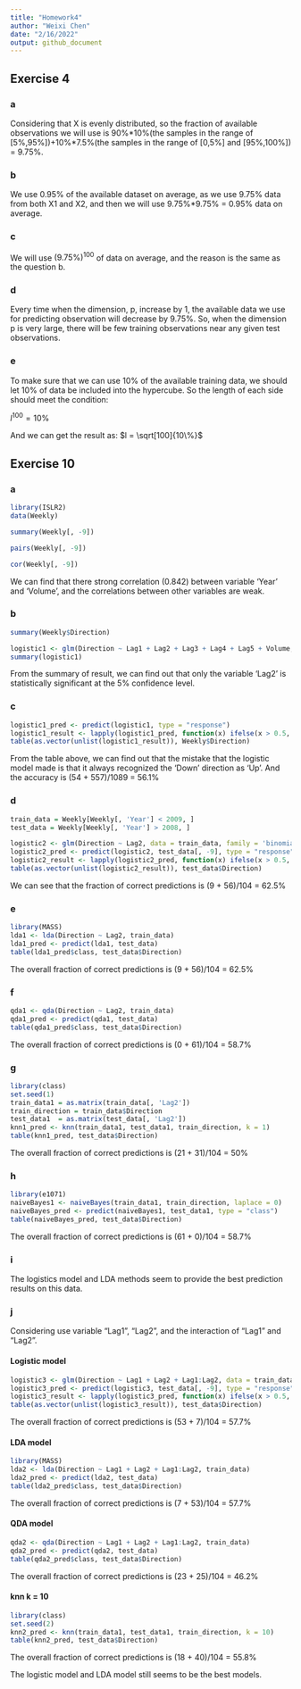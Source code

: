 ```yaml
---
title: "Homework4"
author: "Weixi Chen"
date: "2/16/2022"
output: github_document
---
```


## Exercise 4

### a

Considering that X is evenly distributed, so the fraction of available observations we will use is 90%\*10%(the samples in the range of [5%,95%])+10%\*7.5%(the samples in the range of [0,5%] and [95%,100%]) = 9.75%.

### b

We use 0.95% of the available dataset on average, as we use 9.75% data from both X1 and X2, and then we will use 9.75%*9.75% = 0.95% data on average.

### c

We will use $(9.75\%)^{100}$ of data on average, and the reason is the same as the question b.

### d

Every time when the dimension, p, increase by 1, the available data we use for predicting observation will decrease by 9.75%. So, when the dimension p is very large, there will be few training observations near any given test observations.

### e

To make sure that we can use 10% of the available training data, we should let 10% of data be included into the hypercube. So the length of each side should meet the condition:

$l^{100} = 10\%$

And we can get the result as: $l = \sqrt[100]{10\%}$


## Exercise 10

### a

```r
library(ISLR2)
data(Weekly)
```

```r
summary(Weekly[, -9])
```

```r
pairs(Weekly[, -9])
```

```r
cor(Weekly[, -9])
```

We can find that there strong correlation (0.842) between variable 'Year' and 'Volume', and the correlations between other variables are weak.

### b

```r
summary(Weekly$Direction)
```

```r
logistic1 <- glm(Direction ~ Lag1 + Lag2 + Lag3 + Lag4 + Lag5 + Volume, data = Weekly, family = 'binomial')
summary(logistic1)
```

From the summary of result, we can find out that only the variable 'Lag2' is statistically significant at the 5% confidence level.

### c

```r
logistic1_pred <- predict(logistic1, type = "response")
logistic1_result <- lapply(logistic1_pred, function(x) ifelse(x > 0.5, 'Up', 'Down'))
table(as.vector(unlist(logistic1_result)), Weekly$Direction)
```

From the table above, we can find out that the mistake that the logistic model made is that it always recognized the 'Down' direction as 'Up'. And the accuracy is (54 + 557)/1089 = 56.1%

### d

```r
train_data = Weekly[Weekly[, 'Year'] < 2009, ]
test_data = Weekly[Weekly[, 'Year'] > 2008, ]
```

```r
logistic2 <- glm(Direction ~ Lag2, data = train_data, family = 'binomial')
logistic2_pred <- predict(logistic2, test_data[, -9], type = "response")
logistic2_result <- lapply(logistic2_pred, function(x) ifelse(x > 0.5, 'Up', 'Down'))
table(as.vector(unlist(logistic2_result)), test_data$Direction)
```

We can see that the fraction of correct predictions is (9 + 56)/104 = 62.5%

### e

```r
library(MASS)
lda1 <- lda(Direction ~ Lag2, train_data)
lda1_pred <- predict(lda1, test_data)
table(lda1_pred$class, test_data$Direction)
```

The overall fraction of correct predictions is (9 + 56)/104 = 62.5%

### f

```r
qda1 <- qda(Direction ~ Lag2, train_data)
qda1_pred <- predict(qda1, test_data)
table(qda1_pred$class, test_data$Direction)
```

The overall fraction of correct predictions is (0 + 61)/104 = 58.7%

### g

```r
library(class)
set.seed(1)
train_data1 = as.matrix(train_data[, 'Lag2'])
train_direction = train_data$Direction
test_data1  = as.matrix(test_data[, 'Lag2'])
knn1_pred <- knn(train_data1, test_data1, train_direction, k = 1)
table(knn1_pred, test_data$Direction)
```

The overall fraction of correct predictions is (21 + 31)/104 = 50%

### h

```r
library(e1071)
naiveBayes1 <- naiveBayes(train_data1, train_direction, laplace = 0)
naiveBayes_pred <- predict(naiveBayes1, test_data1, type = "class")
table(naiveBayes_pred, test_data$Direction)
```

The overall fraction of correct predictions is (61 + 0)/104 = 58.7%

### i

The logistics model and LDA methods seem to provide the best prediction results on this data.

### j

Considering use variable "Lag1", "Lag2", and the interaction of "Lag1" and "Lag2".

#### Logistic model

```r
logistic3 <- glm(Direction ~ Lag1 + Lag2 + Lag1:Lag2, data = train_data, family = 'binomial')
logistic3_pred <- predict(logistic3, test_data[, -9], type = "response")
logistic3_result <- lapply(logistic3_pred, function(x) ifelse(x > 0.5, 'Up', 'Down'))
table(as.vector(unlist(logistic3_result)), test_data$Direction)
```

The overall fraction of correct predictions is (53 + 7)/104 = 57.7%

#### LDA model

```r
library(MASS)
lda2 <- lda(Direction ~ Lag1 + Lag2 + Lag1:Lag2, train_data)
lda2_pred <- predict(lda2, test_data)
table(lda2_pred$class, test_data$Direction)
```

The overall fraction of correct predictions is (7 + 53)/104 = 57.7%

#### QDA model

```r
qda2 <- qda(Direction ~ Lag1 + Lag2 + Lag1:Lag2, train_data)
qda2_pred <- predict(qda2, test_data)
table(qda2_pred$class, test_data$Direction)
```

The overall fraction of correct predictions is (23 + 25)/104 = 46.2%

#### knn k = 10

```r
library(class)
set.seed(2)
knn2_pred <- knn(train_data1, test_data1, train_direction, k = 10)
table(knn2_pred, test_data$Direction)
```

The overall fraction of correct predictions is (18 + 40)/104 = 55.8%

The logistic model and LDA model still seems to be the best models.